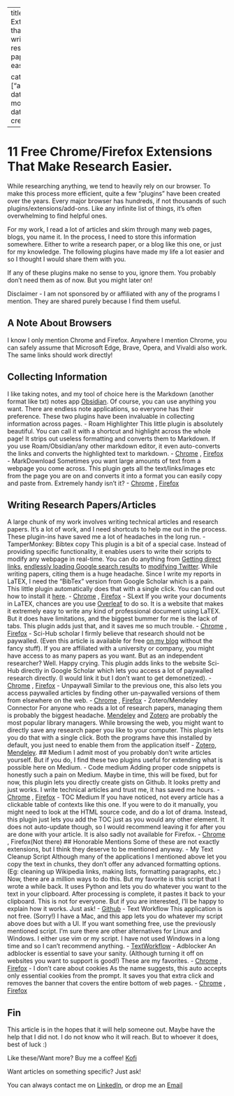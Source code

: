 
---
title: Extensions that make writing research papers easier

categories: ["article"]
date modified: 
date created: 
---
# 11 Free Chrome/Firefox Extensions That Make Research Easier.

While researching anything, we tend to heavily rely on our browser. To make this process more efficient, quite a few “plugins” have been created over the years. Every major browser has hundreds, if not thousands of such plugins/extensions/add-ons. Like any infinite list of things, it’s often overwhelming to find helpful ones.

For my work, I read a lot of articles and skim through many web pages, blogs, you name it. In the process, I need to store this information somewhere. Either to write a research paper, or a blog like this one, or just for my knowledge. The following plugins have made my life a lot easier and so I thought I would share them with you.

If any of these plugins make no sense to you, ignore them. You probably don’t need them as of now. But you might later on!

Disclaimer - I am not sponsored by or affiliated with any of the programs I mention. They are shared purely because I find them useful. 

## A Note About Browsers
I know I only mention Chrome and Firefox. Anywhere I mention Chrome, you can safely assume that Microsoft Edge, Brave, Opera, and Vivaldi also work. The same links should work directly!

## Collecting Information
I like taking notes, and my tool of choice here is the Markdown (another format like txt) notes app [Obsidian](https://obsidian.md/). Of course, you can use anything you want. There are endless note applications, so everyone has their preference. These two plugins have been invaluable in collecting information across pages.
- Roam Highlighter 
This little plugin is absolutely beautiful. You can call it with a shortcut and highlight across the whole page! It strips out useless formatting and converts them to Markdown. If you use Roam/Obsidian/any other markdown editor, it even auto-converts the links and converts the highlighted text to markdown. 
	- [Chrome](https://chrome.google.com/webstore/detail/roam-highlighter/mcoimieglmhdjdoplhpcmifgplkbfibp) , [Firefox](https://addons.mozilla.org/en-US/firefox/addon/roam-highlighter/)
- MarkDownload
Sometimes you want large amounts of text from a webpage you come across. This plugin gets all the text/links/images etc from the page you are on and converts it into a format you can easily copy and paste from. Extremely handy isn’t it?
	- [Chrome](https://chrome.google.com/webstore/detail/markdownload-markdown-web/pcmpcfapbekmbjjkdalcgopdkipoggdi) , [Firefox](https://addons.mozilla.org/en-US/firefox/addon/markdownload/?utm_source=addons.mozilla.org&utm_medium=referral&utm_content=search)

## Writing Research Papers/Articles
A large chunk of my work involves writing technical articles and research papers. It’s a lot of work, and I need shortcuts to help me out in the process. These plugin-ins have saved me a lot of headaches in the long run.
- TamperMonkey: Bibtex copy
This plugin is a bit of a special case. Instead of providing specific functionality, it enables users to write their scripts to modify any webpage in real-time. You can do anything from [Getting direct links](https://openuserjs.org/scripts/nokeya/Direct_links_out), [endlessly loading Google search results](https://openuserjs.org/scripts/tumpio/Endless_Google) to [modifying Twitter](https://openuserjs.org/scripts/aycabta/Twitter_Image_Maximizer). 
While writing papers, citing them is a huge headache. Since I write my reports in LaTEX, I need the “BibTex” version from Google Scholar which is a pain. This little plugin automatically does that with a single click. You can find out how to install it [here](https://www.monperrus.net/martin/direct-bibtex-in-google-scholar).
	- [Chrome](https://chrome.google.com/webstore/detail/tampermonkey/dhdgffkkebhmkfjojejmpbldmpobfkfo) , [Firefox](https://addons.mozilla.org/en-US/firefox/addon/tampermonkey/)
- SLext
If you write your documents in LaTEX, chances are you use [Overleaf](overleaf.com/) to do so. It is a website that makes it extremely easy to write any kind of professional document using LaTEX. But it does have limitations, and the biggest bummer for me is the lack of tabs. This plugin adds just that, and it saves me so much trouble.
	- [Chrome](https://chrome.google.com/webstore/detail/slext/jlajbdlfgkklpjdgnhajdohfjbihming) , [Firefox](https://addons.mozilla.org/en-US/firefox/addon/slext/?utm_source=addons.mozilla.org&utm_medium=referral&utm_content=search)
- Sci-Hub scholar
I firmly believe that research should not be paywalled. (Even this article is available for free [on my blog](https://subhadityamukherjee.github.io/AI-knowledge-base/) without the fancy stuff). If you are affiliated with a university or company, you might have access to as many papers as you want. But as an independent researcher? Well. Happy crying. 
This plugin adds links to the website Sci-Hub directly in Google Scholar which lets you access a lot of paywalled research directly. (I would link it but I don’t want to get demonetized). 
	- [Chrome](https://chrome.google.com/webstore/detail/enhancer-for-sci-hub/aadmkpomckipjhibokociljbiejknchn) , [Firefox](https://addons.mozilla.org/en-US/firefox/addon/sci-hub-scholar/?utm_source=addons.mozilla.org&utm_medium=referral&utm_content=search)
- Unpaywall
Similar to the previous one, this also lets you access paywalled articles by finding other un-paywalled versions of them from elsewhere on the web.
	- [Chrome](https://chrome.google.com/webstore/detail/unpaywall/iplffkdpngmdjhlpjmppncnlhomiipha) , [Firefox](https://addons.mozilla.org/en-US/firefox/addon/unpaywall/)
- Zotero/Mendeley Connector
For anyone who reads a lot of research papers, managing them is probably the biggest headache. [Mendeley](https://www.mendeley.com/) and [Zotero](https://www.zotero.org/) are probably the most popular library managers. 
While browsing the web, you might want to directly save any research paper you like to your computer. This plugin lets you do that with a single click. Both the programs have this installed by default, you just need to enable them from the application itself - [Zotero](https://www.zotero.org/download/connectors), [Mendeley](https://www.mendeley.com/reference-management/web-importer).
## Medium
I admit most of you probably don’t write articles yourself. But if you do, I find these two plugins useful for extending what is possible here on Medium. 
- Code medium
Adding proper code snippets is honestly such a pain on Medium. Maybe in time, this will be fixed, but for now, this plugin lets you directly create gists on Github. It looks pretty and just works. I write technical articles and trust me, it has saved me hours.
	- [Chrome](https://chrome.google.com/webstore/detail/code-medium/dganoageikmadjocbmklfgaejpkdigbe) , [Firefox](https://addons.mozilla.org/en-US/firefox/addon/code-medium/?utm_source=addons.mozilla.org&utm_medium=referral&utm_content=search)
- TOC Medium
If you have noticed, not every article has a clickable table of contexts like this one. If you were to do it manually, you might need to look at the HTML source code, and do a lot of drama. Instead, this plugin just lets you add the TOC just as you would any other element. It does not auto-update though, so I would recommend leaving it for after you are done with your article. 
It is also sadly not available for Firefox.
	- [Chrome](https://chrome.google.com/webstore/detail/toc-medium/ppcdgggkanhfoghepgomkbbnkggbiecn) , Firefox(Not there)
## Honorable Mentions
Some of these are not exactly extensions, but I think they deserve to be mentioned anyway.
- My Text Cleanup Script
Although many of the applications I mentioned above let you copy the text in chunks, they don’t offer any advanced formatting options. (Eg: cleaning up Wikipedia links, making lists, formatting paragraphs, etc.) Now, there are a million ways to do this. But my favorite is this script that I wrote a while back. It uses Python and lets you do whatever you want to the text in your clipboard. After processing is complete, it pastes it back to your clipboard. 
This is not for everyone. But if you are interested, I’ll be happy to explain how it works. Just ask!
	- [Github](https://gist.github.com/SubhadityaMukherjee/c77ad93b8741d464e60adc17807171b2)
- Text Workflow
This application is not free. (Sorry!) I have a Mac, and this app lets you do whatever my script above does but with a UI. If you want something free, use the previously mentioned script. I’m sure there are other alternatives for Linux and Windows. I either use vim or my script. I have not used Windows in a long time and so I can’t recommend anything.
	- [TextWorkflow](https://www.gtrigonakis.com/textworkflow) 
- Adblocker
An adblocker is essential to save your sanity. (Although turning it off on websites you want to support is good!) These are my favorites.
	- [Chrome](https://chrome.google.com/webstore/detail/adblock-%E2%80%94-best-ad-blocker/gighmmpiobklfepjocnamgkkbiglidom) , [Firefox](https://addons.mozilla.org/en-US/firefox/addon/youtube-addon/?utm_content=addons-manager-reviews-link&utm_medium=firefox-browser&utm_source=firefox-browser)
- I don’t care about cookies
As the name suggests, this auto accepts only essential cookies from the prompt. It saves you that extra click and removes the banner that covers the entire bottom of web pages. 
	- [Chrome](https://chrome.google.com/webstore/detail/i-dont-care-about-cookies/fihnjjcciajhdojfnbdddfaoknhalnja) , [Firefox](https://addons.mozilla.org/en-US/firefox/addon/i-dont-care-about-cookies/)

## Fin
This article is in the hopes that it will help someone out. Maybe have the help that I did not. I do not know who it will reach. But to whoever it does, best of luck :)

Like these/Want more? Buy me a coffee! [Kofi](https://ko-fi.com/subhadityamukherjee)

Want articles on something specific? Just ask!

You can always contact me on [LinkedIn](https://www.linkedin.com/in/subhaditya-mukherjee-a36883100), or drop me an [Email](mailto:msubhaditya@gmail.com)



